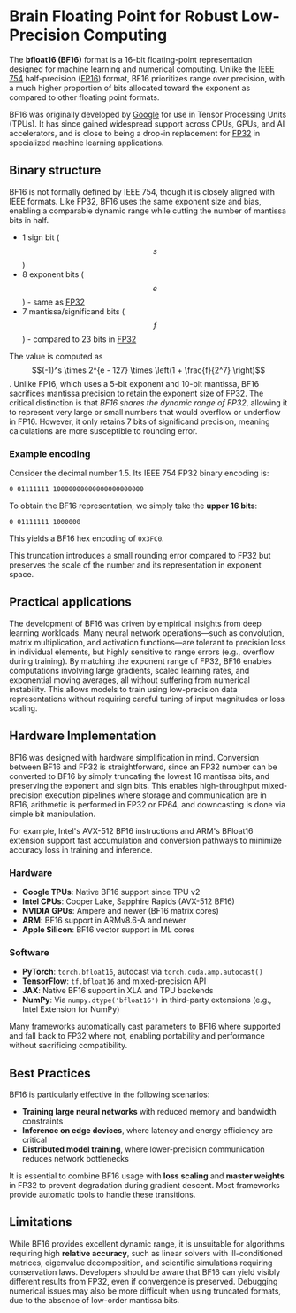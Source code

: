 # Brain Floating Point for Robust Low-Precision Computing

The **bfloat16 (BF16)** format is a 16-bit floating-point representation designed for machine learning and numerical computing. Unlike the [IEEE 754](/spec/ieee754) half-precision ([FP16](/format/fp16)) format, BF16 prioritizes range over precision, with a much higher proportion of bits allocated toward the exponent as compared to other floating point formats.

BF16 was originally developed by [Google](https://cloud.google.com/blog/products/ai-machine-learning/bfloat16-the-secret-to-high-performance-on-cloud-tpus) for use in Tensor Processing Units (TPUs). It has since gained widespread support across CPUs, GPUs, and AI accelerators, and is close to being a drop-in replacement for [FP32](/format/fp32) in specialized machine learning applications.

## Binary structure

BF16 is not formally defined by IEEE 754, though it is closely aligned with IEEE formats. Like FP32, BF16 uses the same exponent size and bias, enabling a comparable dynamic range while cutting the number of mantissa bits in half. 

- 1 sign bit ($$s$$)
- 8 exponent bits ($$e$$) - same as [FP32](/format/fp32)
- 7 mantissa/significand bits ($$f$$) - compared to 23 bits in [FP32](/format/fp32)

The value is computed as $$(-1)^s \times 2^{e - 127} \times \left(1 + \frac{f}{2^7} \right)$$. Unlike FP16, which uses a 5-bit exponent and 10-bit mantissa, BF16 sacrifices mantissa precision to retain the exponent size of FP32. The critical distinction is that *BF16 shares the dynamic range of FP32*, allowing it to represent very large or small numbers that would overflow or underflow in FP16. However, it only retains 7 bits of significand precision, meaning calculations are more susceptible to rounding error.

### Example encoding

Consider the decimal number 1.5. Its IEEE 754 FP32 binary encoding is:

```
0 01111111 10000000000000000000000
```

To obtain the BF16 representation, we simply take the **upper 16 bits**:

```
0 01111111 1000000
```

This yields a BF16 hex encoding of `0x3FC0`.

This truncation introduces a small rounding error compared to FP32 but preserves the scale of the number and its representation in exponent space.


## Practical applications

The development of BF16 was driven by empirical insights from deep learning workloads. Many neural network operations—such as convolution, matrix multiplication, and activation functions—are tolerant to precision loss in individual elements, but highly sensitive to range errors (e.g., overflow during training). By matching the exponent range of FP32, BF16 enables computations involving large gradients, scaled learning rates, and exponential moving averages, all without suffering from numerical instability. This allows models to train using low-precision data representations without requiring careful tuning of input magnitudes or loss scaling.

## Hardware Implementation

BF16 was designed with hardware simplification in mind. Conversion between BF16 and FP32 is straightforward, since an FP32 number can be converted to BF16 by simply truncating the lowest 16 mantissa bits, and preserving the exponent and sign bits. This enables high-throughput mixed-precision execution pipelines where storage and communication are in BF16, arithmetic is performed in FP32 or FP64, and downcasting is done via simple bit manipulation.

For example, Intel's AVX-512 BF16 instructions and ARM's BFloat16 extension support fast accumulation and conversion pathways to minimize accuracy loss in training and inference.


### Hardware

- **Google TPUs**: Native BF16 support since TPU v2
- **Intel CPUs**: Cooper Lake, Sapphire Rapids (AVX-512 BF16)
- **NVIDIA GPUs**: Ampere and newer (BF16 matrix cores)
- **ARM**: BF16 support in ARMv8.6-A and newer
- **Apple Silicon**: BF16 vector support in ML cores

### Software

- **PyTorch**: `torch.bfloat16`, autocast via `torch.cuda.amp.autocast()`
- **TensorFlow**: `tf.bfloat16` and mixed-precision API
- **JAX**: Native BF16 support in XLA and TPU backends
- **NumPy**: Via `numpy.dtype('bfloat16')` in third-party extensions (e.g., Intel Extension for NumPy)

Many frameworks automatically cast parameters to BF16 where supported and fall back to FP32 where not, enabling portability and performance without sacrificing compatibility.

## Best Practices

BF16 is particularly effective in the following scenarios:

- **Training large neural networks** with reduced memory and bandwidth constraints
- **Inference on edge devices**, where latency and energy efficiency are critical
- **Distributed model training**, where lower-precision communication reduces network bottlenecks

It is essential to combine BF16 usage with **loss scaling** and **master weights** in FP32 to prevent degradation during gradient descent. Most frameworks provide automatic tools to handle these transitions.

## Limitations

While BF16 provides excellent dynamic range, it is unsuitable for algorithms requiring high **relative accuracy**, such as linear solvers with ill-conditioned matrices, eigenvalue decomposition, and scientific simulations requiring conservation laws. Developers should be aware that BF16 can yield visibly different results from FP32, even if convergence is preserved. Debugging numerical issues may also be more difficult when using truncated formats, due to the absence of low-order mantissa bits.